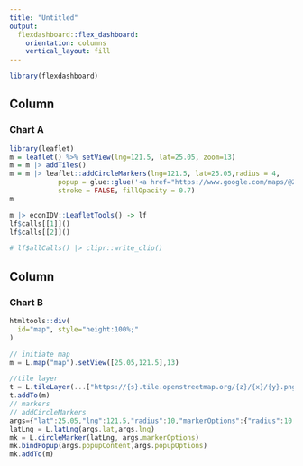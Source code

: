 ```yaml
---
title: "Untitled"
output: 
  flexdashboard::flex_dashboard:
    orientation: columns
    vertical_layout: fill
---
```


```r
library(flexdashboard)
```

Column {data-width=650}
-----------------------------------------------------------------------

### Chart A

```r
library(leaflet)
m = leaflet() %>% setView(lng=121.5, lat=25.05, zoom=13) 
m = m |> addTiles()
m = m |> leaflet::addCircleMarkers(lng=121.5, lat=25.05,radius = 4,
            popup = glue::glue('<a href="https://www.google.com/maps/@25.05,121.5,15z">click me</a>'),
            stroke = FALSE, fillOpacity = 0.7)
m
```

```r
m |> econIDV::LeafletTools() -> lf
lf$calls[[1]]()
lf$calls[[2]]()

# lf$allCalls() |> clipr::write_clip()
```


Column {data-width=650}
-----------------------------------------------------------------------

### Chart B

```r
htmltools::div(
  id="map", style="height:100%;"
)
```

```js
// initiate map
m = L.map("map").setView([25.05,121.5],13)

//tile layer
t = L.tileLayer(...["https://{s}.tile.openstreetmap.org/{z}/{x}/{y}.png",{"minZoom":0,"maxZoom":18,"tileSize":256,"subdomains":"abc","errorTileUrl":"","tms":false,"noWrap":false,"zoomOffset":0,"zoomReverse":false,"opacity":1,"zIndex":1,"detectRetina":false,"attribution":"&copy; <a href=\"https://openstreetmap.org\">OpenStreetMap<\/a> contributors, <a href=\"https://creativecommons.org/licenses/by-sa/2.0/\">CC-BY-SA<\/a>"}])
t.addTo(m)
// markers
// addCircleMarkers
args={"lat":25.05,"lng":121.5,"radius":10,"markerOptions":{"radius":10,"interactive":true,"className":"","stroke":true,"color":"#03F","weight":5,"opacity":0.5,"fill":true,"fillColor":"#03F","fillOpacity":0.2},"popupContent":"taipei","popupOptions":{"interactive":false,"permanent":false,"direction":"auto","opacity":1,"offset":[0,0],"textsize":"10px","textOnly":false,"className":"","sticky":true}}
latLng = L.latLng(args.lat,args.lng)
mk = L.circleMarker(latLng, args.markerOptions)
mk.bindPopup(args.popupContent,args.popupOptions)
mk.addTo(m)
```

